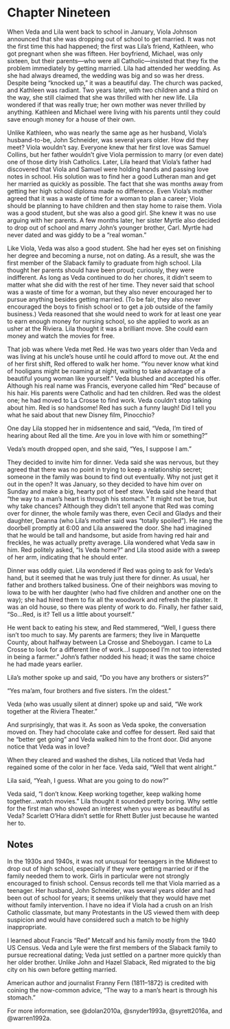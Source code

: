 # Chapter Nineteen

When Veda and Lila went back to school in January, Viola Johnson announced that she was dropping out of school to get married. It was not the first time this had happened; the first was Lila's friend, Kathleen, who got pregnant when she was fifteen. Her boyfriend, Michael, was only sixteen, but their parents---who were all Catholic---insisted that they fix the problem immediately by getting married. Lila had attended her wedding. As she had always dreamed, the wedding was big and so was her dress. Despite being "knocked up," it was a beautiful day. The church was packed, and Kathleen was radiant. Two years later, with two children and a third on the way, she still claimed that she was thrilled with her new life. Lila wondered if that was really true; her own mother was never thrilled by anything. Kathleen and Michael were living with his parents until they could save enough money for a house of their own. 

Unlike Kathleen, who was nearly the same age as her husband, Viola's husband-to-be, John Schneider, was several years older. How did they meet? Viola wouldn't say. Everyone knew that her first love was Samuel Collins, but her father wouldn't give Viola permission to marry (or even date) one of those dirty Irish Catholics. Later, Lila heard that Viola's father had discovered that Viola and Samuel were holding hands and passing love notes in school. His solution was to find her a good Lutheran man and get her married as quickly as possible. The fact that she was months away from getting her high school diploma made no difference. Even Viola's mother agreed that it was a waste of time for a woman to plan a career; Viola should be planning to have children and then stay home to raise them. Viola was a good student, but she was also a good girl. She knew it was no use arguing with her parents. A few months later, her sister Myrtle also decided to drop out of school and marry John's younger brother, Carl. Myrtle had never dated and was giddy to be a "real woman."

Like Viola, Veda was also a good student. She had her eyes set on finishing her degree and becoming a nurse, not on dating. As a result, she was the first member of the Slaback family to graduate from high school. Lila thought her parents should have been proud; curiously, they were indifferent. As long as Veda continued to do her chores, it didn't seem to matter what she did with the rest of her time. They never said that school was a waste of time for a woman, but they also never encouraged her to pursue anything besides getting married. (To be fair, they also never encouraged the boys to finish school or to get a job outside of the family business.) Veda reasoned that she would need to work for at least one year to earn enough money for nursing school, so she applied to work as an usher at the Riviera. Lila thought it was a brilliant move. She could earn money and watch the movies for free.
	
That job was where Veda met Red. He was two years older than Veda and was living at his uncle's house until he could afford to move out. At the end of her first shift, Red offered to walk her home. "You never know what kind of hooligans might be roaming at night, waiting to take advantage of a beautiful young woman like yourself." Veda blushed and accepted his offer. Although his real name was Francis, everyone called him "Red" because of his hair. His parents were Catholic and had ten children. Red was the oldest one; he had moved to La Crosse to find work. Veda couldn't stop talking about him. Red is so handsome! Red has such a funny laugh! Did I tell you what he said about that new Disney film, Pinocchio? 

One day Lila stopped her in midsentence and said, "Veda, I'm tired of hearing about Red all the time. Are you in love with him or something?" 

Veda's mouth dropped open, and she said, "Yes, I suppose I am." 

They decided to invite him for dinner. Veda said she was nervous, but they agreed that there was no point in trying to keep a relationship secret; someone in the family was bound to find out eventually. Why not just get it out in the open? It was January, so they decided to have him over on Sunday and make a big, hearty pot of beef stew. Veda said she heard that "the way to a man's heart is through his stomach." It might not be true, but why take chances? Although they didn't tell anyone that Red was coming over for dinner, the whole family was there, even Cecil and Gladys and their daughter, Deanna (who Lila's mother said was "totally spoiled"). He rang the doorbell promptly at 6:00 and Lila answered the door. She had imagined that he would be tall and handsome, but aside from having red hair and freckles, he was actually pretty average. Lila wondered what Veda saw in him. Red politely asked, "Is Veda home?" and Lila stood aside with a sweep of her arm, indicating that he should enter.

Dinner was oddly quiet. Lila wondered if Red was going to ask for Veda's hand, but it seemed that he was truly just there for dinner. As usual, her father and brothers talked business. One of their neighbors was moving to Iowa to be with her daughter (who had five children and another one on the way); she had hired them to fix all the woodwork and refresh the plaster. It was an old house, so there was plenty of work to do. Finally, her father said, "So&hellip;Red, is it? Tell us a little about yourself."

He went back to eating his stew, and Red stammered, "Well, I guess there isn't too much to say. My parents are farmers; they live in Marquette County, about halfway between La Crosse and Sheboygan. I came to La Crosse to look for a different line of work&hellip;I supposed I'm not too interested in being a farmer." John's father nodded his head; it was the same choice he had made years earlier. 

Lila's mother spoke up and said, "Do you have any brothers or sisters?" 

"Yes ma'am, four brothers and five sisters. I'm the oldest." 

Veda (who was usually silent at dinner) spoke up and said, "We work together at the Riviera Theater." 

And surprisingly, that was it. As soon as Veda spoke, the conversation moved on. They had chocolate cake and coffee for dessert. Red said that he "better get going" and Veda walked him to the front door. Did anyone notice that Veda was in love?  

When they cleared and washed the dishes, Lila noticed that Veda had regained some of the color in her face. Veda said, "Well that went alright." 

Lila said, "Yeah, I guess. What are you going to do now?" 

Veda said, "I don't know. Keep working together, keep walking home together&hellip;watch movies." Lila thought it sounded pretty boring. Why settle for the first man who showed an interest when you were as beautiful as Veda? Scarlett O'Hara didn't settle for Rhett Butler just because he wanted her to.  

## Notes

In the 1930s and 1940s, it was not unusual for teenagers in the Midwest to drop out of high school, especially if they were getting married or if the family needed them to work. Girls in particular were not strongly encouraged to finish school. Census records tell me that Viola married as a teenager. Her husband, John Schneider, was several years older and had been out of school for years; it seems unlikely that they would have met without family intervention. I have no idea if Viola had a crush on an Irish Catholic classmate, but many Protestants in the US viewed them with deep suspicion and would have considered such a match to be highly inappropriate.  

I learned about Francis "Red" Metcalf and his family mostly from the 1940 US Census. Veda and Lyle were the first members of the Slaback family to pursue recreational dating; Veda just settled on a partner more quickly than her older brother. Unlike John and Hazel Slaback, Red migrated to the big city on his own before getting married. 

American author and journalist Franny Fern (1811--1872) is credited with coining the now-common advice, "The way to a man's heart is through his stomach."

For more information, see @dolan2010a, @snyder1993a, @syrett2016a, and @warren1992a.  

